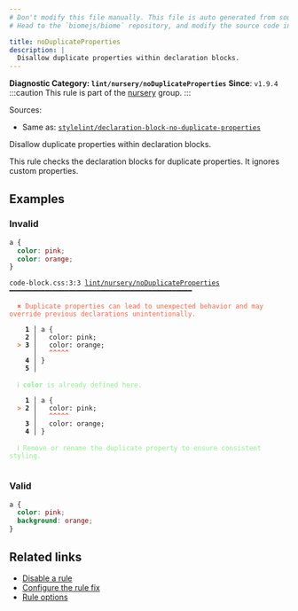 ```yaml
---
# Don't modify this file manually. This file is auto generated from source, and you will lose your changes next time the website is built.
# Head to the `biomejs/biome` repository, and modify the source code in there.

title: noDuplicateProperties
description: |
  Disallow duplicate properties within declaration blocks.
---
```


**Diagnostic Category: `lint/nursery/noDuplicateProperties`**
<Tabs>
<TabItem label="CSS" icon="seti:css">
**Since**: `v1.9.4`
:::caution
This rule is part of the [nursery](/linter/rules/#nursery) group.
:::

Sources: 
- Same as: <a href="https://github.com/stylelint/stylelint/blob/main/lib/rules/declaration-block-no-duplicate-properties/README.md" target="_blank"><code>stylelint/declaration-block-no-duplicate-properties</code></a>

Disallow duplicate properties within declaration blocks.

This rule checks the declaration blocks for duplicate properties. It ignores custom properties.

## Examples

### Invalid

```css
a {
  color: pink;
  color: orange;
}
```

<pre class="language-text"><code class="language-text">code-block.css:3:3 <a href="https://biomejs.dev/linter/rules/no-duplicate-properties">lint/nursery/noDuplicateProperties</a> ━━━━━━━━━━━━━━━━━━━━━━━━━━━━━━━━━━━━━━━━━━━━━━<br /><br />  <strong><span style="color: Tomato;">✖</span></strong> <span style="color: Tomato;">Duplicate properties can lead to unexpected behavior and may override previous declarations unintentionally.</span><br />  <br />    <strong>1 │ </strong>a &#123;<br />    <strong>2 │ </strong>  color: pink;<br />  <strong><span style="color: Tomato;">&gt;</span></strong> <strong>3 │ </strong>  color: orange;<br />   <strong>   │ </strong>  <strong><span style="color: Tomato;">^</span></strong><strong><span style="color: Tomato;">^</span></strong><strong><span style="color: Tomato;">^</span></strong><strong><span style="color: Tomato;">^</span></strong><strong><span style="color: Tomato;">^</span></strong><br />    <strong>4 │ </strong>&#125;<br />    <strong>5 │ </strong><br />  <br />  <strong><span style="color: lightgreen;">ℹ</span></strong> <span style="color: lightgreen;"><strong>color</strong></span><span style="color: lightgreen;"> is already defined here.</span><br />  <br />    <strong>1 │ </strong>a &#123;<br />  <strong><span style="color: Tomato;">&gt;</span></strong> <strong>2 │ </strong>  color: pink;<br />   <strong>   │ </strong>  <strong><span style="color: Tomato;">^</span></strong><strong><span style="color: Tomato;">^</span></strong><strong><span style="color: Tomato;">^</span></strong><strong><span style="color: Tomato;">^</span></strong><strong><span style="color: Tomato;">^</span></strong><br />    <strong>3 │ </strong>  color: orange;<br />    <strong>4 │ </strong>&#125;<br />  <br />  <strong><span style="color: lightgreen;">ℹ</span></strong> <span style="color: lightgreen;">Remove or rename the duplicate property to ensure consistent styling.</span><br />  <br /></code></pre>

### Valid

```css
a {
  color: pink;
  background: orange;
}
```

## Related links

- [Disable a rule](/linter/#disable-a-lint-rule)
- [Configure the rule fix](/linter#configure-the-rule-fix)
- [Rule options](/linter/#rule-options)

</TabItem>
</Tabs>

